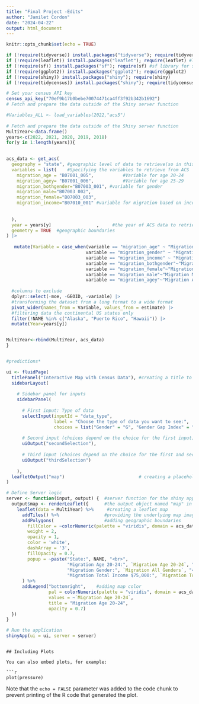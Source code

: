```yaml
---
title: "Final Project -Edits"
author: "Jamilet Cordon"
date: "2024-04-22"
output: html_document
---
```


```r
knitr::opts_chunk$set(echo = TRUE)
```


```r
if (!require(tidyverse)) install.packages("tidyverse"); require(tidyverse)
if (!require(leaflet)) install.packages("leaflet"); require(leaflet) #leaflet library for interactive maps
if (!require(sf)) install.packages("sf"); require(sf) #sf library for spatial data manipulation
if (!require(ggplot2)) install.packages("ggplot2"); require(ggplot2)
if (!require(shiny)) install.packages("shiny"); require(shiny)
if (!require(tidycensus)) install.packages("shiny"); require(tidycensus) #for accessing US Census Bureau data

# Set your census API key
census_api_key("70ef9b17b0bebe70074471ca4ff3f92b342b1692")
# Fetch and prepare the data outside of the Shiny server function

#Variables_ALL <- load_variables(2022,"acs5")
                              
# Fetch and prepare the data outside of the Shiny server function
MultiYear<-data.frame()
years<-c(2022, 2021, 2020, 2019, 2018)
for(y in 1:length(years)){

  
acs_data <- get_acs(
  geography = "state", #geographic level of data to retrieve(so in this case state level)
  variables = list(    #Specifying the variables to retrieve from ACS
    migration_age = "B07001_005",           #Variable for age 20-24
    migration_agey= "B07001_006",           #Variable for age 25-29
    migration_bothgender="B07003_001", #variable for gender 
    migration_male="B07003_002",
    migration_female="B07003_003",
    migration_income="B07010_001" #variable for migration based on income 
  
    
  ),
  year = years[y]                 ,     #the year of ACS data to retrieve
  geometry = TRUE  #geographic boundaries 
) |> 
  
   mutate(Variable = case_when(variable == "migration_age" ~ "Migration Age 20-24",
                              variable == "migration_gender" ~ "Migration Gender",
                              variable == "migration_income" ~ "Migration Total Income $75,000",
                              variable == "migration_bothgender"~"Migration All Genders",
                              variable == "migration_female"~"Migration Female",
                              variable == "migration_male"~"Migration Male",
                              variable == "migration_agey"~"Migration Age 25-29")) |> 
  
  #columns to exclude
  dplyr::select(-moe, -GEOID, -variable) |> 
  #transforming the dataset from a long format to a wide format
  pivot_wider(names_from = Variable, values_from = estimate) |> 
  #filtering data the continental US states only
  filter(!NAME %in% c("Alaska", "Puerto Rico", "Hawaii")) |>
  mutate(Year=years[y])


MultiYear<-rbind(MultiYear, acs_data)
}


#predictions*

```


```r
ui <- fluidPage(
  titlePanel("Interactive Map with Census Data"), #creating a title to display it on top
  sidebarLayout(
    
    # Sidebar panel for inputs 
    sidebarPanel(
      
      # First input: Type of data
      selectInput(inputId = "data_type",
                  label = "Choose the type of data you want to see:",
                  choices = list("Gender" = "G", "Gender Gap Index" = "Gender Gap Index")),
      
      # Second input (choices depend on the choice for the first input)
      uiOutput("secondSelection"),
      
      # Third input (choices depend on the choice for the first and second input)
      uiOutput("thirdSelection")
      
    ),
  leafletOutput("map")                            # creating a placeholder for a Leaflet map in the UI
)

```

```r
# Define Server logic
server <- function(input, output) {  #server function for the shiny app
  output$map <- renderLeaflet({      #the output object named "map" in the UI will be generated here
    leaflet(data = MultiYear) %>%     #creating a leaflet map
      addTiles() %>%                 #providing the underlying map imagery 
      addPolygons(                   #adding geographic boundaries 
        fillColor = ~colorNumeric(palette = "viridis", domain = acs_data$`Migration Age 20-24`)(`Migration Age 20-24`),
        weight = 2,
        opacity = 1,
        color = 'white',
        dashArray = '3',
        fillOpacity = 0.7,
        popup = ~paste("State:", NAME, "<br>",
                       "Migration Age 20-24:", `Migration Age 20-24`, "<br>",
                       "Migration Gender:", `Migration All Genders`, "<br>",
                       "Migration Total Income $75,000:", `Migration Total Income $75,000`)
      ) %>%
      addLegend("bottomright",    #adding map color 
                pal = colorNumeric(palette = "viridis", domain = acs_data$`Migration Age 20-24`),
                values = ~`Migration Age 20-24`,
                title = "Migration Age 20-24",
                opacity = 0.7)
  })
}

# Run the application
shinyApp(ui = ui, server = server)
```
  
  
 
```

## Including Plots

You can also embed plots, for example:

```r
plot(pressure)
```

Note that the `echo = FALSE` parameter was added to the code chunk to prevent printing of the R code that generated the plot.
